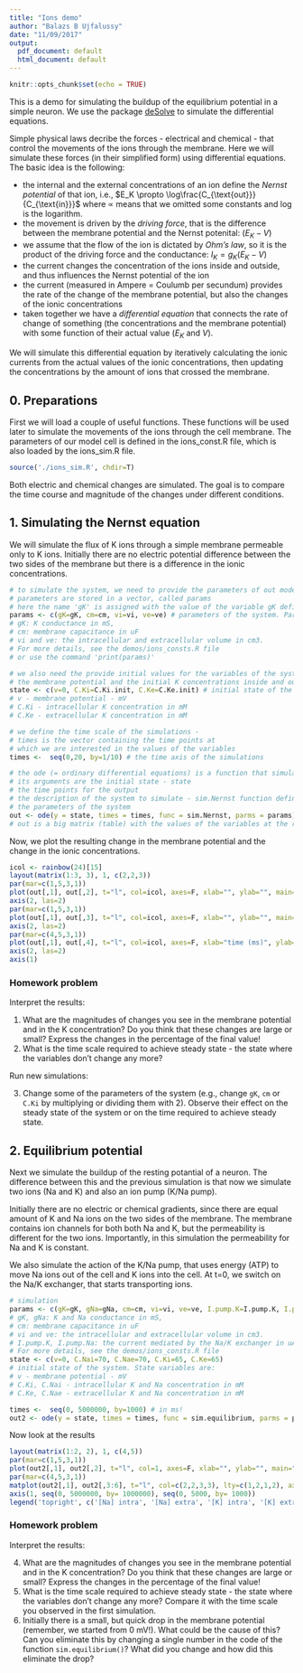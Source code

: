 ```yaml
---
title: "Ions demo"
author: "Balazs B Ujfalussy"
date: "11/09/2017"
output:
  pdf_document: default
  html_document: default
---
```


```r
knitr::opts_chunk$set(echo = TRUE)
```

This is a demo for simulating the buildup of the equilibrium potential in a simple neuron. We use the package [deSolve](http://desolve.r-forge.r-project.org) to simulate the differential equations.

Simple physical laws decribe the forces - electrical and chemical - that control the movements of the ions through the membrane. Here we will simulate these forces (in their simplified form) using differential equations. The basic idea is the following: 

- the internal and the external concentrations of an ion define the *Nernst potential* of that ion, i.e., $E_K \propto \log\frac{C_{\text{out}}}{C_{\text{in}}}$ where $\propto$ means that we omitted some constants and $\log$ is the logarithm.
- the movement is driven by the *driving force*, that is the difference between the membrane potential and the Nernst potenital: ($E_K - V$)
- we assume that the flow of the ion is dictated by *Ohm's law*, so it is the product of the driving force and the conductance: $I_K = g_K (E_K - V)$
- the current changes the concentration of the ions inside and outside, and thus influences the Nernst potential of the ion
- the current (measured in Ampere = Coulumb per secundum) provides the rate of the change of the membrane potential, but also the changes of the ionic concentrations
- taken together we have a *differential equation* that connects the rate of change of something (the concentrations and the membrane potential) with some function of their actual value ($E_K$ and $V$).

We will simulate this differential equation by iteratively calculating the ionic currents from the actual values of the ionic concentrations, then updating the concentrations by the amount of ions that crossed the membrane.


## 0. Preparations

First we will load a couple of useful functions. These functions will be used later to simulate the movements of the ions through the cell membrane. The parameters of our model cell is defined in the ions_const.R file, which is also loaded by the ions_sim.R file.

```r
source('./ions_sim.R', chdir=T)
```

Both electric and chemical changes are simulated. The goal is to compare the time course and magnitude of the changes under different conditions.


## 1. Simulating the Nernst equation

We will simulate the flux of K ions through a simple membrane permeable only to K ions.
Initially there are no electric potential difference between the two sides of the membrane but there is a difference in the ionic concentrations.


```r
# to simulate the system, we need to provide the parameters of out model cell.
# parameters are stored in a vector, called params
# here the name 'gK' is assigned with the value of the variable gK defined in the parameter file.
params <- c(gK=gK, cm=cm, vi=vi, ve=ve) # parameters of the system. Parameters are: 
# gK: K conductance in mS, 
# cm: membrane capacitance in uF
# vi and ve: the intracellular and extracellular volume in cm3. 
# For more details, see the demos/ions_consts.R file
# or use the command 'print(params)'

# we also need the provide initial values for the variables of the system - 
# the membrane potential and the initial K concentrations inside and outside the cell
state <- c(v=0, C.Ki=C.Ki.init, C.Ke=C.Ke.init) # initial state of the system. State variables are:
# v - membrane potential - mV
# C.Ki - intracellular K concentration in mM
# C.Ke - extracellular K concentration in mM

# we define the time scale of the simulations - 
# times is the vector containing the time points at 
# which we are interested in the values of the variables
times <-  seq(0,20, by=1/10) # the time axis of the simulations

# the ode (= ordinary differential equations) is a function that simulates the differential equation
# its arguments are the initial state - state
# the time points for the output
# the description of the system to simulate - sim.Nernst function defined in the ions_sim.R file
# the parameters of the system
out <- ode(y = state, times = times, func = sim.Nernst, parms = params) 
# out is a big matrix (table) with the values of the variables at the required time points
```


Now, we plot the resulting change in the membrane potential and the change in the ionic concentrations. 

```r

icol <- rainbow(24)[15]
layout(matrix(1:3, 3), 1, c(2,2,3))
par(mar=c(1,5,3,1))
plot(out[,1], out[,2], t="l", col=icol, axes=F, xlab="", ylab="", main="membrane potential (mV)")
axis(2, las=2)
par(mar=c(1,5,3,1))
plot(out[,1], out[,3], t="l", col=icol, axes=F, xlab="", ylab="", main="[K]-intra (mM)")
axis(2, las=2)
par(mar=c(4,5,3,1))
plot(out[,1], out[,4], t="l", col=icol, axes=F, xlab="time (ms)", ylab="", main="[K]-extra (mM)")
axis(2, las=2)
axis(1)
```

### Homework problem

Interpret the results: 

1. What are the magnitudes of changes you see in the membrane potential and in the K concentration? Do you think that these changes are large or small? Express the changes in the percentage of the final value!
2. What is the time scale required to achieve steady state - the state where the variables don't change any more?

Run new simulations:

3. Change some of the parameters of the system (e.g., change `gK`, `cm` or `C.Ki` by multiplying or dividing them with 2). Observe their effect on the steady state of the system or on the time required to achieve steady state.  

## 2. Equilibrium potential

Next we simulate the buildup of the resting potantial of a neuron. The difference between this and the previous simulation is that now we simulate two ions (Na and K) and also an ion pump (K/Na pump).

Initially there are no electric or chemical gradients, since there are equal amount of K and Na ions on the two sides of the membrane. The membrane contains ion channels for both both Na and K, but the permeability is different for the two ions. Importantly, in this simulation the permeability for Na and K is constant.

We also simulate the action of the K/Na pump, that uses energy (ATP) to move Na ions out of the cell and K ions into the cell. At t=0, we switch on the Na/K exchanger, that starts transporting ions.

```r
# simulation
params <- c(gK=gK, gNa=gNa, cm=cm, vi=vi, ve=ve, I.pump.K=I.pump.K, I.pump.Na=I.pump.Na)# simulation parameters.
# gK, gNa: K and Na conductance in mS, 
# cm: membrane capacitance in uF
# vi and ve: the intracellular and extracellular volume in cm3. 
# I.pump.K, I.pump.Na: the current mediated by the Na/K exchanger in uA
# For more details, see the demos/ions_consts.R file
state <- c(v=0, C.Nai=70, C.Nae=70, C.Ki=65, C.Ke=65)
# initial state of the system. State variables are:
# v - membrane potential - mV
# C.Ki, C.Nai - intracellular K and Na concentration in mM
# C.Ke, C.Nae - extracellular K and Na concentration in mM

times <-  seq(0, 5000000, by=1000) # in ms!
out2 <- ode(y = state, times = times, func = sim.equilibrium, parms = params)
```

Now look at the results

```r
layout(matrix(1:2, 2), 1, c(4,5))
par(mar=c(1,5,3,1))
plot(out2[,1], out2[,2], t="l", col=1, axes=F, xlab="", ylab="", main="membrane potential (mV)"); axis(2, las=2)
par(mar=c(4,5,3,1))
matplot(out2[,1], out2[,3:6], t="l", col=c(2,2,3,3), lty=c(1,2,1,2), axes=F, xlab="time (s)", ylab="", main="ion concentrations (mM)"); axis(2, las=2)
axis(1, seq(0, 5000000, by= 1000000), seq(0, 5000, by= 1000))
legend('topright', c('[Na] intra', '[Na] extra', '[K] intra', '[K] extra'), col=c(2,2,3,3), lty=c(1,2,1,2), bg=grey(1, alpha=0.75))
```


### Homework problem

Interpret the results: 

4. What are the magnitudes of changes you see in the membrane potential and in the K concentration? Do you think that these changes are large or small? Express the changes in the percentage of the final value!
5. What is the time scale required to achieve steady state - the state where the variables don't change any more? Compare it with the time scale you observed in the first simulation. 
6. Initially there is a small, but quick drop in the membrane potential (remember, we started from 0 mV!). What could be the cause of this? Can you eliminate this by changing a single number in the code of the function `sim.equilibrium()`? What did you change and how did this eliminate the drop?

